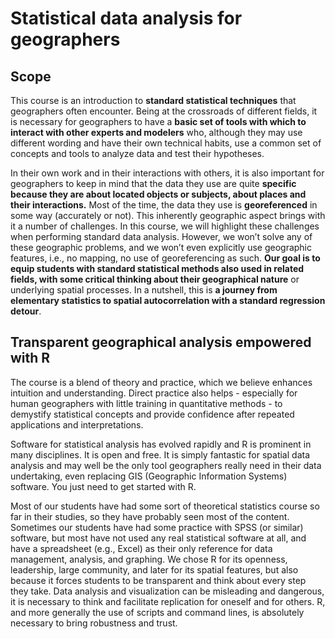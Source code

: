 # Statistical data analysis for geographers {#sec-statistical-data-analysis-for-geographers}

## Scope {#sec-scope}

This course is an introduction to **standard statistical techniques** that geographers often encounter. Being at the crossroads of different fields, it is necessary for geographers to have a **basic set of tools with which to interact with other experts and modelers** who, although they may use different wording and have their own technical habits, use a common set of concepts and tools to analyze data and test their hypotheses.

In their own work and in their interactions with others, it is also important for geographers to keep in mind that the data they use are quite **specific because they are about located objects or subjects, about places and their interactions.** Most of the time, the data they use is **georeferenced** in some way (accurately or not). This inherently geographic aspect brings with it a number of challenges. In this course, we will highlight these challenges when performing standard data analysis. However, we won't solve any of these geographic problems, and we won't even explicitly use geographic features, i.e., no mapping, no use of georeferencing as such. **Our goal is to equip students with standard statistical methods also used in related fields, with some critical thinking about their geographical nature** or underlying spatial processes. In a nutshell, this is **a journey from elementary statistics to spatial autocorrelation with a standard regression detour**.

## Transparent geographical analysis empowered with R {#sec-transparent-geographical-analysis-empowered-with-r}

The course is a blend of theory and practice, which we believe enhances intuition and understanding. Direct practice also helps - especially for human geographers with little training in quantitative methods - to demystify statistical concepts and provide confidence after repeated applications and interpretations.

Software for statistical analysis has evolved rapidly and R is prominent in many disciplines. It is open and free. It is simply fantastic for spatial data analysis and may well be the only tool geographers really need in their data undertaking, even replacing GIS (Geographic Information Systems) software. You just need to get started with R.

Most of our students have had some sort of theoretical statistics course so far in their studies, so they have probably seen most of the content. Sometimes our students have had some practice with SPSS (or similar) software, but most have not used any real statistical software at all, and have a spreadsheet (e.g., Excel) as their only reference for data management, analysis, and graphing. We chose R for its openness, leadership, large community, and later for its spatial features, but also because it forces students to be transparent and think about every step they take. Data analysis and visualization can be misleading and dangerous, it is necessary to think and facilitate replication for oneself and for others. R, and more generally the use of scripts and command lines, is absolutely necessary to bring robustness and trust.
